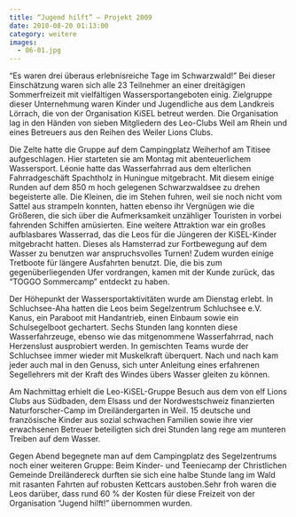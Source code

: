 ```yaml
---
title: “Jugend hilft” – Projekt 2009
date: 2010-08-20 01:13:00
category: weitere
images:
  - 06-01.jpg
---
```


“Es waren drei überaus erlebnisreiche Tage im Schwarzwald!” Bei dieser Einschätzung waren sich alle 23 Teilnehmer an einer dreitägigen Sommerfreizeit mit vielfältigen Wassersportangeboten einig. Zielgruppe dieser Unternehmung waren Kinder und Jugendliche aus dem Landkreis Lörrach, die von der Organisation KiSEL betreut werden. Die Organisation lag in den Händen von sieben Mitgliedern des Leo-Clubs Weil am Rhein und eines Betreuers aus den Reihen des Weiler Lions Clubs.

Die Zelte hatte die Gruppe auf dem Campingplatz Weiherhof am Titisee aufgeschlagen. Hier starteten sie am Montag mit abenteuerlichem Wassersport. Léonie hatte das Wasserfahrrad aus dem elterlichen Fahrradgeschäft Spachtholz in Huningue mitgebracht. Mit diesem einige Runden auf dem 850 m hoch gelegenen Schwarzwaldsee zu drehen begeisterte alle. Die Kleinen, die im Stehen fuhren, weil sie noch nicht vom Sattel aus strampeln konnten, hatten ebenso ihr Vergnügen wie die Größeren, die sich über die Aufmerksamkeit unzähliger Touristen in vorbei fahrenden Schiffen amüsierten. Eine weitere Attraktion war ein großes aufblasbares Wasserrad, das die Leos für die Jüngeren der KiSEL-Kinder mitgebracht hatten. Dieses als Hamsterrad zur Fortbewegung auf dem Wasser zu benutzen war anspruchsvolles Turnen! Zudem wurden einige Tretboote für längere Ausfahrten benutzt. Die, die bis zum gegenüberliegenden Ufer vordrangen, kamen mit der Kunde zurück, das “TOGGO Sommercamp” entdeckt zu haben.

Der Höhepunkt der Wassersportaktivitäten wurde am Dienstag erlebt. In Schluchsee-Aha hatten die Leos beim Segelzentrum Schluchsee e.V. Kanus, ein Paraboot mit Handantrieb, einen Einbaum sowie ein Schulsegelboot gechartert. Sechs Stunden lang konnten diese Wasserfahrzeuge, ebenso wie das mitgenommene Wasserfahrrad, nach Herzenslust ausprobiert werden. In gemischten Teams wurde der Schluchsee immer wieder mit Muskelkraft überquert. Nach und nach kam jeder auch mal in den Genuss, sich unter Anleitung eines erfahrenen Segellehrers mit der Kraft des Windes übers Wasser gleiten zu können.

Am Nachmittag erhielt die Leo-KiSEL-Gruppe Besuch aus dem von elf Lions Clubs aus Südbaden, dem Elsass und der Nordwestschweiz finanzierten Naturforscher-Camp im Dreiländergarten in Weil. 15 deutsche und französische Kinder aus sozial schwachen Familien sowie ihre vier erwachsenen Betreuer beteiligten sich drei Stunden lang rege am munteren Treiben auf dem Wasser.

Gegen Abend begegnete man auf dem Campingplatz des Segelzentrums noch einer weiteren Gruppe: Beim Kinder- und Teeniecamp der Christlichen Gemeinde Dreiländereck durften sie sich eine halbe Stunde lang im Wald mit rasanten Fahrten auf robusten Kettcars austoben.Sehr froh waren die Leos darüber, dass rund 60 % der Kosten für diese Freizeit von der Organisation “Jugend hilft!” übernommen wurden.
